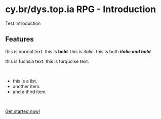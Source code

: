 # cy.br/dys.top.ia RPG - Introduction

Test Introduction

## Features
this is normal text. this is **bold**. this is _italic_. this is both **_italic and bold_**.
<br />

this is <span class="fuchsia bold">fuchsia text</span>.
this is <span class="turquoise bold">turquoise text</span>.

<br />

- this is a list.
- another item.
- and a third item.

<br />



[Get started now!](/getting-started)
